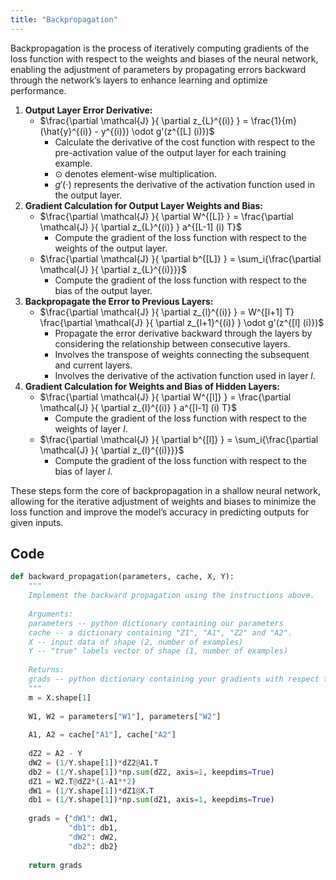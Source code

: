 ```yaml
---
title: "Backpropagation"
---
```


Backpropagation is the process of iteratively computing gradients of the loss function with respect to the weights and biases of the neural network, enabling the adjustment of parameters by propagating errors backward through the network's layers to enhance learning and optimize performance.

1. **Output Layer Error Derivative:**
   - $\frac{\partial \mathcal{J} }{ \partial z_{L}^{(i)} } = \frac{1}{m} (\hat{y}^{(i)} - y^{(i)}) \odot g'(z^{[L] (i)})$
       - Calculate the derivative of the cost function with respect to the pre-activation value of the output layer for each training example.
       - $\odot$ denotes element-wise multiplication.
       - $g'(\cdot)$ represents the derivative of the activation function used in the output layer.

2. **Gradient Calculation for Output Layer Weights and Bias:**
   - $\frac{\partial \mathcal{J} }{ \partial W^{[L]} } = \frac{\partial \mathcal{J} }{ \partial z_{L}^{(i)} } a^{[L-1] (i) T}$
       - Compute the gradient of the loss function with respect to the weights of the output layer.
   - $\frac{\partial \mathcal{J} }{ \partial b^{[L]} } = \sum_i{\frac{\partial \mathcal{J} }{ \partial z_{L}^{(i)}}}$
       - Compute the gradient of the loss function with respect to the bias of the output layer.

3. **Backpropagate the Error to Previous Layers:**
   - $\frac{\partial \mathcal{J} }{ \partial z_{l}^{(i)} } =  W^{[l+1] T} \frac{\partial \mathcal{J} }{ \partial z_{l+1}^{(i)} } \odot g'(z^{[l] (i)})$
       - Propagate the error derivative backward through the layers by considering the relationship between consecutive layers.
       - Involves the transpose of weights connecting the subsequent and current layers.
       - Involves the derivative of the activation function used in layer $l$.

4. **Gradient Calculation for Weights and Bias of Hidden Layers:**
   - $\frac{\partial \mathcal{J} }{ \partial W^{[l]} } = \frac{\partial \mathcal{J} }{ \partial z_{l}^{(i)} }  a^{[l-1] (i) T}$
       - Compute the gradient of the loss function with respect to the weights of layer $l$.
   - $\frac{\partial \mathcal{J} }{ \partial b^{[l]} } = \sum_i{\frac{\partial \mathcal{J} }{ \partial z_{l}^{(i)}}}$
       - Compute the gradient of the loss function with respect to the bias of layer $l$.

These steps form the core of backpropagation in a shallow neural network, allowing for the iterative adjustment of weights and biases to minimize the loss function and improve the model's accuracy in predicting outputs for given inputs.

::: {.callout-note collapse="true"}
## Code
```python
def backward_propagation(parameters, cache, X, Y):
    """
    Implement the backward propagation using the instructions above.
    
    Arguments:
    parameters -- python dictionary containing our parameters 
    cache -- a dictionary containing "Z1", "A1", "Z2" and "A2".
    X -- input data of shape (2, number of examples)
    Y -- "true" labels vector of shape (1, number of examples)
    
    Returns:
    grads -- python dictionary containing your gradients with respect to different parameters
    """
    m = X.shape[1]
    
    W1, W2 = parameters["W1"], parameters["W2"]
    
    A1, A2 = cache["A1"], cache["A2"]
        
    dZ2 = A2 - Y
    dW2 = (1/Y.shape[1])*dZ2@A1.T
    db2 = (1/Y.shape[1])*np.sum(dZ2, axis=1, keepdims=True)
    dZ1 = W2.T@dZ2*(1-A1**2)
    dW1 = (1/Y.shape[1])*dZ1@X.T
    db1 = (1/Y.shape[1])*np.sum(dZ1, axis=1, keepdims=True)
        
    grads = {"dW1": dW1,
             "db1": db1,
             "dW2": dW2,
             "db2": db2}
    
    return grads
```
:::